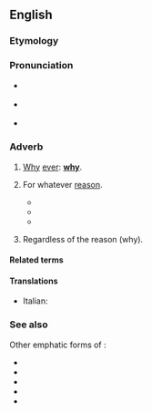 ==English==

===Etymology===
{{compound|en|why|ever}}

===Pronunciation===
* {{a|US}} {{IPA|en|/waɪˈɛvɚ/|/ʍaɪˈɛvɚ/|qual1=with [[w:Wine–whine merger|''wine''–''whine'' merger]]|qual2=without ''wine''–''whine'' merger}}
* {{audio|en|en-US whyever.ogg|Audio (US)}} {{qualifier|''wine''–''whine'' merged}}
* {{rhymes|en|ɛvə(ɹ)|s=3}}

===Adverb===
{{en-adv|-}}

# {{lb|en|interrogative}} [[why|Why]] [[ever]]: {{non-gloss definition|an emphatic form of}} '''[[why]]'''.
#: {{ux|en|'''Whyever''' would someone do that?}}
# {{lb|en|uncommon}} For whatever [[reason]].
#: {{ux|en|You can use it whenever you want and '''whyever''' you want.}}
#* {{quote-book|en|1918|Wilson Follett|The Modern Novel: A Study of the Purpose and the Meaning of Fiction|page=79|text=Whatever we do, and '''whyever''' we do it, does not every motive originate in self, and does not every act proceed out of the individual's instinct for self-fulfilment ?}}
#* {{quote-book|en|1975|Steven Polgar|Population, Ecology, and Social Evolution|page=74|text='''Whyever''' they began, there was no perceptible wolf at their door.}}
#* {{quote-book|en|2006>David Weber, Linda Evans|Hell's Gate|text="And '''whyever''' they were doing it, they were the ones responsible for what happened to her and all of the rest of my friends in the first place."}}
# {{lb|en|uncommon}} Regardless of the reason (why).
#: {{ux|en|I don't care what you want. '''Whyever''' you're here, please go away.}}

====Related terms====
{{col4|en|collapse=0|
|however
|howsoever
|whatever
|whatsoever
|whenever
|whensoever
|wherever
|wheresoever
|whichever
|whoever
|whomever
|whomsoever
|whosoever
|wherever
|wheresoever
|whysoever
}}

====Translations====
{{trans-top|for whatever reason}}
* Italian: {{t|it|perché mai}}
{{trans-mid}}
{{trans-bottom}}

===See also===
Other emphatic forms of '''{{l|en|why|||pos=|tr=}}''':

* {{l|en|why on Earth|||pos=|tr=}}
* {{l|en|why in God's name|||pos=|tr=}}
* {{l|en|why oh why|||pos=|tr=}}
* {{l|en|why in Sam Hill|||pos=|tr=}}
* {{l|en|whysoever|||pos=|tr=}}